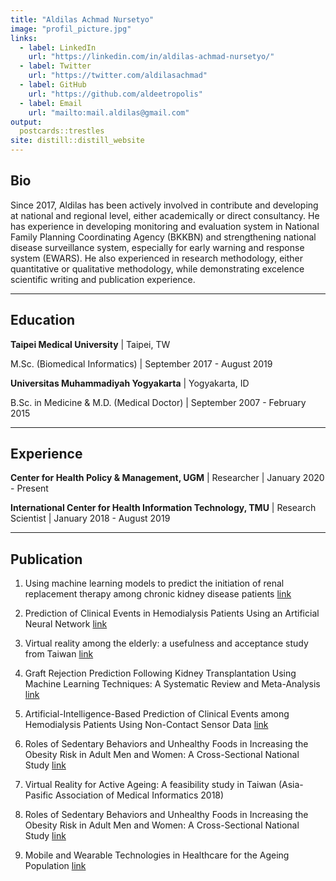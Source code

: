 ```yaml
---
title: "Aldilas Achmad Nursetyo"
image: "profil_picture.jpg"
links:
  - label: LinkedIn
    url: "https://linkedin.com/in/aldilas-achmad-nursetyo/"
  - label: Twitter
    url: "https://twitter.com/aldilasachmad"
  - label: GitHub
    url: "https://github.com/aldeetropolis"
  - label: Email
    url: "mailto:mail.aldilas@gmail.com"
output:
  postcards::trestles
site: distill::distill_website
---
```

 
## Bio

Since 2017, Aldilas has been actively involved in contribute and developing at national and regional level, either academically or direct consultancy. He has experience in developing monitoring and evaluation system in National Family Planning Coordinating Agency (BKKBN) and strengthening national disease surveillance system, especially for early warning and response system (EWARS). He also experienced in research methodology, either quantitative or qualitative methodology, while demonstrating excelence scientific writing and publication experience.

***

## Education

**Taipei Medical University** | Taipei, TW

M.Sc. (Biomedical Informatics) | September 2017 - August 2019

**Universitas Muhammadiyah Yogyakarta** | Yogyakarta, ID

B.Sc. in Medicine & M.D. (Medical Doctor) | September 2007 - February 2015

***

## Experience

**Center for Health Policy & Management, UGM** | Researcher | January 2020 - Present

**International Center for Health Information Technology, TMU** | Research Scientist | January 2018 - August 2019

***

## Publication

1. Using machine learning models to predict the initiation of renal replacement therapy among chronic kidney disease patients [link](https://doi.org/10.1371/journal.pone.0233976)

2. Prediction of Clinical Events in Hemodialysis Patients Using an Artificial Neural Network [link](https://doi.org/10.3233/shti190539)

3. Virtual reality among the elderly: a usefulness and acceptance study from Taiwan [link](https://doi.org/10.1186/s12877-019-1218-8)

4. Graft Rejection Prediction Following Kidney Transplantation Using Machine Learning Techniques: A Systematic Review and Meta-Analysis [link](https://doi.org/10.3233/shti190173)

5. Artificial-Intelligence-Based Prediction of Clinical Events among Hemodialysis Patients Using Non-Contact Sensor Data [link](https://doi.org/10.3390/s18092833)

6. Roles of Sedentary Behaviors and Unhealthy Foods in Increasing the Obesity Risk in Adult Men and Women: A Cross-Sectional National Study [link](https://doi.org/10.3390/nu10060704)

7. Virtual Reality for Active Ageing: A feasibility study in Taiwan (Asia-Pasific Association of Medical Informatics 2018)

8. Roles of Sedentary Behaviors and Unhealthy Foods in Increasing the Obesity Risk in Adult Men and Women: A Cross-Sectional National Study [link](https://doi.org/10.3390/nu10060704)

9. Mobile and Wearable Technologies in Healthcare for the Ageing Population [link](https://doi.org/10.1016/j.cmpb.2018.04.026)
